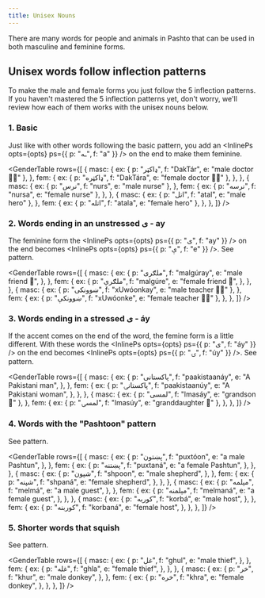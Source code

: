 ```yaml
---
title: Unisex Nouns
---
```



There are many words for people and animals in Pashto that can be used in both masculine and feminine forms.

## Unisex words follow inflection patterns

To make the male and female forms you just follow the <Link to="/inflection/inflection-patterns">5 inflection patterns</Link>. If you haven't mastered the <Link to="/inflection/inflection-patterns">5 inflection patterns</Link> yet, don't worry, we'll review how each of them works with the unisex nouns below.

### 1. Basic

Just like with other words following the <Link to="/inflection/inflection-patterns/#1-basic">basic pattern</Link>, you add an <InlinePs opts={opts} ps={{ p: "ـه", f: "a" }} /> on the end to make them feminine.

<GenderTable
  rows={[
    {
      masc: {
        ex: { p: "ډاکټر", f: "DakTár", e: "male doctor 👨‍⚕️" },
      },
      fem: {
        ex: { p: "ډاکټره", f: "DakTára", e: "female doctor 👩‍⚕️" },
      },
    },
    {
      masc: {
        ex: { p: "نرس", f: "nurs", e: "male nurse" },
      },
      fem: {
        ex: { p: "نرسه", f: "nursa", e: "female nurse" },
      },
    },
    {
      masc: {
        ex: { p: "اتل", f: "atal", e: "male hero" },
      },
      fem: {
        ex: { p: "اتله", f: "atala", e: "female hero" },
      },
    },
  ]}
/>

### 2. Words ending in an unstressed ی - ay

The feminine form the <InlinePs opts={opts} ps={{ p: "ی", f: "ay" }} /> on the end becomes <InlinePs opts={opts} ps={{ p: "ې", f: "e" }} />. See <Link to="/inflection/inflection-patterns/#2-words-ending-in-an-unstressed-inlineps-optsopts-ps-p-ی-f-ay--">pattern</Link>.

<GenderTable
  rows={[
    {
      masc: {
        ex: {
          p: "ملګری",
          f: "malgúray",
          e: "male friend 👦",
        },
      },
      fem: {
        ex: {
          p: "ملګرې",
          f: "malgúre",
          e: "female friend 👧",
        },
      },
    },
    {
      masc: {
        ex: { p: "ښوونکی", f: "xUwóonkay", e: "male teacher 👨‍🏫" },
      },
      fem: {
        ex: { p: "ښوونکې", f: "xUwóonke", e: "female teacher 👩‍🏫" },
      },
    },
  ]}
/>

### 3. Words ending in a stressed ی - áy

If the accent comes on the end of the word, the femine form is a little different. With these words the <InlinePs opts={opts} ps={{ p: "ی", f: "áy" }} /> on the end becomes <InlinePs opts={opts} ps={{ p: "ۍ", f: "úy" }} />. See <Link to="/inflection/inflection-patterns/#3-words-ending-in-a-stressed-inlineps-optsopts-ps-p-ی-f-áy--">pattern</Link>.

<GenderTable
  rows={[
    {
      masc: {
        ex: {
          p: "پاکستانی",
          f: "paakistaanáy",
          e: "A Pakistani man",
        },
      },
      fem: {
        ex: {
          p: "پاکستانۍ",
          f: "paakistaanúy",
          e: "A Pakistani woman",
        },
      },
    },
    {
      masc: {
        ex: { p: "لمسی", f: "lmasáy", e: "grandson 👦" },
      },
      fem: {
        ex: { p: "لمسۍ", f: "lmasúy", e: "granddaughter 👧" },
      },
    },
  ]}
/>

### 4. Words with the "Pashtoon" pattern

See <Link to="/inflection/inflection-patterns/#4-words-with-the-pashtoon-pattern">pattern</Link>.

<GenderTable
  rows={[
    {
      masc: {
        ex: {
          p: "پښتون",
          f: "puxtóon",
          e: "a male Pashtun",
        },
      },
      fem: {
        ex: {
          p: "پښتنه",
          f: "puxtaná",
          e: "a female Pashtun",
        },
      },
    },
    {
      masc: {
        ex: {
          p: "شپون",
          f: "shpoon",
          e: "male shepherd",
        },
      },
      fem: {
        ex: {
          p: "شپنه",
          f: "shpaná",
          e: "female shepherd",
        },
      },
    },
    {
      masc: {
        ex: {
          p: "مېلمه",
          f: "melmá",
          e: "a male guest",
        },
      },
      fem: {
        ex: {
          p: "مېلمنه",
          f: "melmaná",
          e: "a female guest",
        },
      },
    },
    {
      masc: {
        ex: {
          p: "کوربه",
          f: "korbá",
          e: "male host",
        },
      },
      fem: {
        ex: {
          p: "کوربنه",
          f: "korbaná",
          e: "female host",
        },
      },
    },
  ]}
/>

### 5. Shorter words that squish

See <Link to="/inflection/inflection-patterns/#5-shorter-words-that-squish">pattern</Link>.

<GenderTable
  rows={[
    {
      masc: {
        ex: {
          p: "غل",
          f: "ghul",
          e: "male thief",
        },
      },
      fem: {
        ex: {
          p: "غله",
          f: "ghla",
          e: "female thief",
        },
      },
    },
    {
      masc: {
        ex: {
          p: "خر",
          f: "khur",
          e: "male donkey",
        },
      },
      fem: {
        ex: {
          p: "خره",
          f: "khra",
          e: "female donkey",
        },
      },
    },
  ]}
/>

<GameDisplay record={unisexNounGame} />
